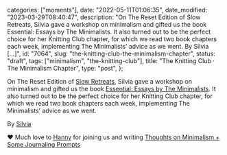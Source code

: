 
  categories: ["moments"],
  date: "2022-05-11T01:06:35",
  date_modified: "2023-03-29T08:40:47",
  description:
    "On The Reset Edition of Slow Retreats, Silvia gave a workshop on minimalism and gifted us the book Essential: Essays by The Minimalists. It also turned out to be the perfect choice for her Knitting Club chapter, for which we read two book chapters each week, implementing The Minimalists’ advice as we went. By Silvia […]",
  id: "7064",
  slug: "the-knitting-club-the-minimalism-chapter",
  status: "draft",
  tags: ["minimalism", "the-knitting-club"],
  title: "The Knitting Club · The Minimalism Chapter",
  type: "post",
};


On The Reset Edition of [Slow Retreats](/posts/the-making-of-slow-retreats/), Silvia gave a workshop on minimalism and gifted us the book [Essential: Essays by The Minimalists](https://www.amazon.com/Essential-Minimalists-Joshua-Fields-Millburn-ebook/dp/B005O0JNQS). It also turned out to be the perfect choice for her Knitting Club chapter, for which we read two book chapters each week, implementing The Minimalists’ advice as we went.

By [Silvia](http://www.silviafalcomer.com/about)

❤️ Much love to [Hanny](https://beradadisini.com/about/) for joining us and writing [Thoughts on Minimalism + Some Journaling Prompts](https://beradadisini.com/2021/12/23/thoughts-on-minimalism-some-journaling-prompts/)

